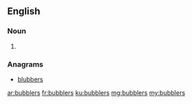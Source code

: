 ==English==

===Noun===
{{head|en|plural}}

# {{plural of|bubbler|lang=en|nocat=1}}

===Anagrams===
* [[blubbers#English|blubbers]]

[[ar:bubblers]]
[[fr:bubblers]]
[[ku:bubblers]]
[[mg:bubblers]]
[[my:bubblers]]